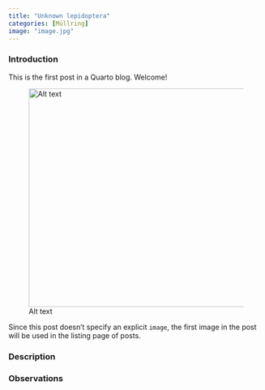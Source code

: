 ```yaml
---
title: "Unknown lepidoptera"
categories: [Müllring]
image: "image.jpg"
---
```


### Introduction

This is the first post in a Quarto blog. Welcome!

![Alt text](image.jpg){width="431"}

Since this post doesn't specify an explicit `image`, the first image in the post will be used in the listing page of posts.

### Description

### Observations